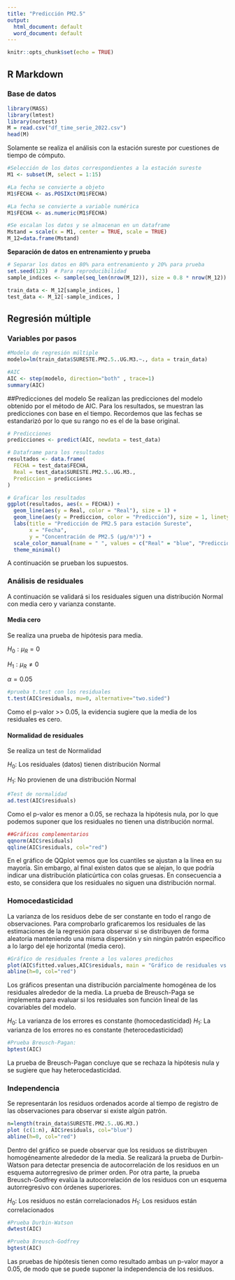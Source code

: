 ```yaml
---
title: "Predicción PM2.5"
output:
  html_document: default
  word_document: default
---
```


```r
knitr::opts_chunk$set(echo = TRUE)
```

## R Markdown

### Base de datos
```r
library(MASS)
library(lmtest)
library(nortest)
M = read.csv("df_time_serie_2022.csv")
head(M)
```

Solamente se realiza el análisis con la estación sureste por cuestiones de tiempo de cómputo.
```r
#Selección de los datos correspondientes a la estación sureste
M1 <- subset(M, select = 1:15)

#La fecha se convierte a objeto
M1$FECHA <- as.POSIXct(M1$FECHA)

#La fecha se convierte a variable numérica
M1$FECHA <- as.numeric(M1$FECHA)

#Se escalan los datos y se almacenan en un dataframe
Mstand = scale(x = M1, center = TRUE, scale = TRUE)
M_12=data.frame(Mstand)
```

**Separación de datos en entrenamiento y prueba**
```r
# Separar los datos en 80% para entrenamiento y 20% para prueba
set.seed(123)  # Para reproducibilidad
sample_indices <- sample(seq_len(nrow(M_12)), size = 0.8 * nrow(M_12))

train_data <- M_12[sample_indices, ]
test_data <- M_12[-sample_indices, ]
```


## Regresión múltiple
### Variables por pasos
```r
#Modelo de regresión múltiple
modelo=lm(train_data$SURESTE.PM2.5..UG.M3.~., data = train_data)

#AIC
AIC <- step(modelo, direction="both" , trace=1) 
summary(AIC)
```


##Predicciones del modelo
Se realizan las predicciones del modelo obtenido por el método de AIC. Para los resultados, se muestran las predicciones con base en el tiempo. Recordemos que las fechas se estandarizó por lo que su rango no es el de la base original. 

```r
# Predicciones
predicciones <- predict(AIC, newdata = test_data)

# Dataframe para los resultados
resultados <- data.frame(
  FECHA = test_data$FECHA,
  Real = test_data$SURESTE.PM2.5..UG.M3.,
  Prediccion = predicciones
)

# Graficar los resultados
ggplot(resultados, aes(x = FECHA)) +
  geom_line(aes(y = Real, color = "Real"), size = 1) +
  geom_line(aes(y = Prediccion, color = "Predicción"), size = 1, linetype = "dashed") +
  labs(title = "Predicción de PM2.5 para estación Sureste",
       x = "Fecha",
       y = "Concentración de PM2.5 (µg/m³)") +
  scale_color_manual(name = " ", values = c("Real" = "blue", "Predicción" = "red")) +
  theme_minimal()

```
A continuación se prueban los supuestos.

### Análisis de residuales
A continuación se validará si los residuales siguen una distribución Normal con media cero y varianza constante.

#### Media cero
Se realiza una prueba de hipótesis para media.

$H_0: \mu_R=0$

$H_1:\mu_R\neq 0$

$\alpha=0.05$

```r
#prueba t.test con los residuales
t.test(AIC$residuals, mu=0, alternative="two.sided")
```
Como el p-valor >> 0.05, la evidencia sugiere que la media de los residuales es cero.


#### Normalidad de residuales
Se realiza un test de Normalidad

$H_0$: Los residuales (datos) tienen distribución Normal

$H_1$: No provienen de una distribución Normal

```r
#Test de normalidad 
ad.test(AIC$residuals)
```

Como el p-valor es menor a 0.05, se rechaza la hipótesis nula, por lo que podemos suponer que los residuales no tienen una distribución normal.

```r
##Gráficos complementarios
qqnorm(AIC$residuals)
qqline(AIC$residuals, col="red")
```

En el gráfico de QQplot vemos que los cuantiles se ajustan a la línea en su mayoría. Sin embargo, al final existen datos que se alejan, lo que podría indicar una distribución platicúrtica con colas gruesas. En consecuencia a esto, se considera que los residuales no siguen una distribución normal.

### Homocedasticidad

La varianza de los residuos debe de ser constante en todo el rango de observaciones. Para comprobarlo graficaremos los residuales de las estimaciones de la regresión para observar si se distribuyen de forma aleatoria manteniendo una misma dispersión y sin ningún patrón específico a lo largo del eje horizontal (media cero).


```r
#Gráfico de residuales frente a los valores predichos
plot(AIC$fitted.values,AIC$residuals, main = "Gráfico de residuales vs predicciones", xlab="valores ajustados", ylab = "valores residuales")
abline(h=0, col="red")


```
Los gráficos presentan una distribución parcialmente homogénea de los residuales alrededor de la media. La prueba de Breusch-Paga se implementa para evaluar si los residuales son función lineal de las covariables del modelo.

$H_0:$ La varianza de los errores es constante (homocedasticidad)
$H_1:$ La varianza de los errores no es constante (heterocedasticidad)

```r
#Prueba Breusch-Pagan:
bptest(AIC)

```
La prueba de Breusch-Pagan concluye que se rechaza la hipótesis nula y se sugiere que hay heterocedasticidad.


### Independencia 

Se representarán los residuos ordenados acorde al tiempo de registro de las observaciones para observar si existe algún patrón.


```r
n=length(train_data$SURESTE.PM2.5..UG.M3.)
plot (c(1:n), AIC$residuals, col="blue")
abline(h=0, col="red")
```

Dentro del gráfico se puede observar que los residuos se distribuyen homogéneamente alrededor de la media. Se realizará la prueba de Durbin-Watson para detectar presencia de autocorrelación de los residuos en un esquema autorregresivo de primer orden. Por otra parte, la prueba Breusch-Godfrey evalúa la autocorrelación de los residuos con un esquema autorregresivo con órdenes superiores.

$H_0:$ Los residuos no están correlacionados
$H_1:$ Los residuos están correlacionados

```r
#Prueba Durbin-Watson
dwtest(AIC)

#Prueba Breusch-Godfrey
bgtest(AIC)
```
Las pruebas de hipótesis tienen como resultado ambas un p-valor mayor a 0.05, de modo que se puede suponer la independencia de los residuos.
